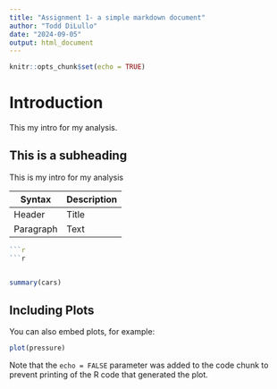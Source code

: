 ```yaml
---
title: "Assignment 1- a simple markdown document"
author: "Todd DiLullo"
date: "2024-09-05"
output: html_document
---
```


```r
knitr::opts_chunk$set(echo = TRUE)
```

# Introduction

This my intro for my analysis. 

## This is a subheading

This is my intro for my analysis

| Syntax | Description |
| ----------- | ----------- |
| Header | Title |
| Paragraph | Text |

```r
```r
```r

```

```

```



```r
summary(cars)
```

## Including Plots

You can also embed plots, for example:

```r
plot(pressure)
```

Note that the `echo = FALSE` parameter was added to the code chunk to prevent printing of the R code that generated the plot.

